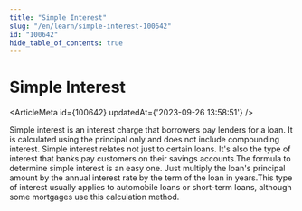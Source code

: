```yaml
---
title: "Simple Interest"
slug: "/en/learn/simple-interest-100642"
id: "100642"
hide_table_of_contents: true
---
```



# Simple Interest

<ArticleMeta id={100642} updatedAt={'2023-09-26 13:58:51'} />
<div className='border-solid border-b border-t-0 my-4 border-[var(--ifm-color-gray-300)]' />

Simple interest is an interest charge that borrowers pay lenders for a loan. It is calculated using the principal only and does not include compounding interest. Simple interest relates not just to certain loans. It's also the type of interest that banks pay customers on their savings accounts.The formula to determine simple interest is an easy one. Just multiply the loan's principal amount by the annual interest rate by the term of the loan in years.This type of interest usually applies to automobile loans or short-term loans, although some mortgages use this calculation method.

